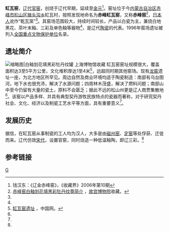 {{文物保护单位
| 级别 = 全国
| 名称 = 缸瓦窑遗址
| 图片 = 
| 所在 = [[内蒙古自治区|内蒙古自治区]][[赤峰市|赤峰市]]
| 分类 = 古遗址
| 时代 = [[辽代|辽代]]
| 编号 = [[第四批全国重点文物保护单位|4]]-54
| 登录 = 1996年11月20日
}}
'''缸瓦窑'''，[[辽代|辽代]][[官窑|官窑]]，创烧于辽代早期，延续至[[金朝|金]][[元朝|元]]<ref name="收藏">钱汉东：《辽金赤峰窑》，《收藏界》2006年第10期</ref>。窑址位于今[[内蒙古自治区|内蒙古自治区]][[赤峰市|赤峰市]][[松山区_(赤峰市)|松山区]][[猴头沟乡|猴头沟乡]]缸瓦村，按照发现地命名为'''赤峰缸瓦窑'''，又称'''赤峰窑'''<ref name="牡丹纹尊">[http://www.dpm.org.cn/shtml/117/@/7726.html 赤峰窑白釉划花填黑彩牡丹纹尊简介] {{Wayback|url=http://www.dpm.org.cn/shtml/117/@/7726.html |date=20160306141815 }}，[[故宫博物院|故宫博物院]]收藏。</ref>，[[日本人|日本人]]讹作“乾瓦窯”<ref name="收藏" />。其窑场范围较大，持续时间较长，产品以白瓷为主，兼烧白地黑花、茶叶末釉、三彩及单色釉等器物<ref name="牡丹纹尊" />，是辽代[[陶瓷|陶瓷]]的代表。1996年窑场遗址被列入[[全国重点文物保护单位|全国重点文物保护单位]]名录。

== 遗址简介 ==
[[File:赤峰窑白地黑彩划花牡丹纹罐.JPG|缩略图|白釉划花填黑彩牡丹纹罐<br />
[[上海博物馆|上海博物馆]]收藏]]
缸瓦窑窑址规模很大，覆盖面积达3至5平方公里，文化堆积厚达1至4米<ref name="遗址">[http://www.china.com.cn/aboutchina/data/wwbhdw/txt/2006-12/13/content_7499195.htm 缸瓦窑遗址] {{Wayback|url=http://www.china.com.cn/aboutchina/data/wwbhdw/txt/2006-12/13/content_7499195.htm |date=20160304221806 }}，中国网。</ref>，远超同时期其他窑场。现有[[龙窑|龙窑]]遗址一座，为北方地区所罕见。周边自然及商业环境均适于陶瓷制造：南部有乌台图河，地下水也很充沛，解决了水源问题；四周林木茂盛，解决了燃料问题；南部山中至今仍留有大量的瓷土，原料不会匮乏；据此不远的松山州更是辽人商贾集散地<ref name="收藏" />。该窑以产品多样、并具有典型契丹游牧民族特点的瓷器而著称，对于研究契丹社会、文化、经济以及制瓷工艺水平等方面，具有重要意义<ref name="遗址" />。

== 发展历史 ==
据信，在缸瓦窑从事制瓷的工人均为汉人，大多是由[[磁州窑|磁州窑]]、[[定窑|定窑]]等处俘获、迁徙而来。辽代仿效[[宋代|宋代]]，设置官窑，同时烧造一种低温釉陶，即辽三彩。<ref name="收藏" />

== 参考链接 ==
<references />

{{内蒙古全国重点文物保护单位}}
{{中国古代瓷窑}}

[[Category:內蒙古古窯|G]]
